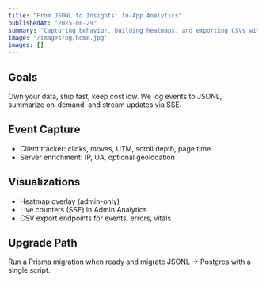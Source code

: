 ```yaml
---
title: "From JSONL to Insights: In‑App Analytics"
publishedAt: "2025-08-29"
summary: "Capturing behavior, building heatmaps, and exporting CSVs without external deps."
image: "/images/og/home.jpg"
images: []
---
```


## Goals

Own your data, ship fast, keep cost low. We log events to JSONL, summarize on-demand, and stream updates via SSE.

## Event Capture

- Client tracker: clicks, moves, UTM, scroll depth, page time
- Server enrichment: IP, UA, optional geolocation

## Visualizations

- Heatmap overlay (admin-only)
- Live counters (SSE) in Admin Analytics
- CSV export endpoints for events, errors, vitals

## Upgrade Path

Run a Prisma migration when ready and migrate JSONL → Postgres with a single script.

<FunnelCTA label="Open Admin Analytics" href="/admin/analytics" funnel="cta" />

